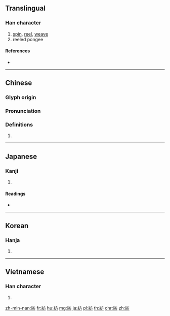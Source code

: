 {{character info/new}}
{{also|纺}}
==Translingual==

===Han character===
{{Han char|rn=120|rad=糸|as=04|sn=10|four=20927|canj=VFYHS}}

# [[spin]], [[reel]], [[weave]]
# reeled pongee

====References====
* {{Han ref|kx=0918.150|dkj=27305|dj=1349.040|hdz=53376.100|uh=7D21|ud=32033|bh=AFBC|bd=44988}}

----

==Chinese==
{{zh-forms|s=纺}}

===Glyph origin===
{{Han etym}}

===Pronunciation===
{{zh-pron
|m=fǎng
|c=fong2
|h=pfs=fóng
|md=
|mn=pháng
|w=
|mc=y
|oc=y
|cat=
}}

===Definitions===
{{zh-hanzi}}

# {{rfdef|lang=zh}}

----

==Japanese==

===Kanji===
{{ja-kanji|grade=c|rs=糸04}}

# {{defn|lang=ja|sort=糸04}}

====Readings====
* {{ja-readings|goon=[[ほう]] (hō)|kanon=[[ほう]] (hō)|kanyoon=[[ぼう]] (bō)|kun=[[つむぐ]] (tsumugu)|nanori=}}

----

==Korean==

===Hanja===
{{ko-hanja|hangeul=방|eumhun=|rv=bang|mr=pang|y=pang}}

# {{defn|lang=ko|sort=糸04}}

----

==Vietnamese==

===Han character===
{{vi-hantu|[[phưởng]], [[vưởng]], [[vướng]]|rs=糸04}}

# {{defn|lang=vi}}

[[zh-min-nan:紡]]
[[fr:紡]]
[[hu:紡]]
[[mg:紡]]
[[ja:紡]]
[[pl:紡]]
[[th:紡]]
[[chr:紡]]
[[zh:紡]]